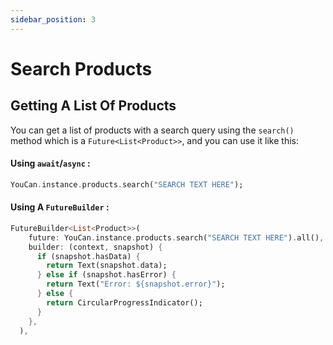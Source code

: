 ```yaml
---
sidebar_position: 3
---
```


# Search Products

## Getting A List Of Products

You can get a list of products with a search query using the `search()` method which is a `Future<List<Product>>`, and you can use it like this:

#### Using `await`/`async` :

```dart
YouCan.instance.products.search("SEARCH TEXT HERE");
```

#### Using A `FutureBuilder` :

```dart
FutureBuilder<List<Product>>(
    future: YouCan.instance.products.search("SEARCH TEXT HERE").all(),
    builder: (context, snapshot) {
      if (snapshot.hasData) {
        return Text(snapshot.data);
      } else if (snapshot.hasError) {
        return Text("Error: ${snapshot.error}");
      } else {
        return CircularProgressIndicator();
      }
    },
  ),

```
